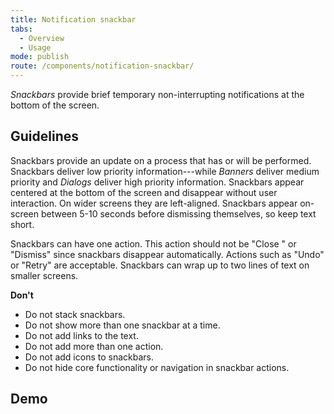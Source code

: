```yaml
---
title: Notification snackbar
tabs:
  - Overview
  - Usage
mode: publish
route: /components/notification-snackbar/
---
```



_Snackbars_ provide brief temporary non-interrupting notifications at the bottom of the screen.

<!--One to two sentences as an introduction to the component-->

## Guidelines

<!--List how to use it, sizes, widths, grid interactions, color allowances -->

Snackbars provide an update on a process that has or will be performed. Snackbars deliver low priority information---while _Banners_ deliver medium priority and _Dialogs_ deliver high priority information. Snackbars appear centered at the bottom of the screen and disappear without user interaction. On wider screens they are left-aligned. Snackbars appear on-screen between 5-10 seconds before dismissing themselves, so keep text short.

Snackbars can have one action. This action should not be "Close " or "Dismiss" since snackbars disappear automatically. Actions such as "Undo" or "Retry" are acceptable. Snackbars can wrap up to two lines of text on smaller screens.

**Don't**

<!--Bullet point list if needed -->

- Do not stack snackbars.
- Do not show more than one snackbar at a time.
- Do not add links to the text.
- Do not add more than one action.
- Do not add icons to snackbars.
- Do not hide core functionality or navigation in snackbar actions.

<FigmaImage
  url="https://www.figma.com/file/0bGXR2sCwMVSDNyyzu5BXrO5/UI%E2%80%94User-Interface?node-id=2642%3A13297"
  alt="Figma design of snackbar"
/>

## Demo

<!--
<Playground>
  {() => {
    const [open, setOpen] = React.useState(false)
    const [withActionOpen, setWithActionOpen] = React.useState(false)
    return (
      <div>
        <Button type="button" onClick={() => setOpen(true)}>
          Show a simple snackbar for 5 seconds
        </Button>
        <Snackbar
          open={open}
          onClose={() => setOpen(false)}
          autoHideDuration={5000}
          leftAlignFrom="1500px"
        >
          Message goes here
        </Snackbar>
      </div>
    )
  }}
</Playground>
-->
